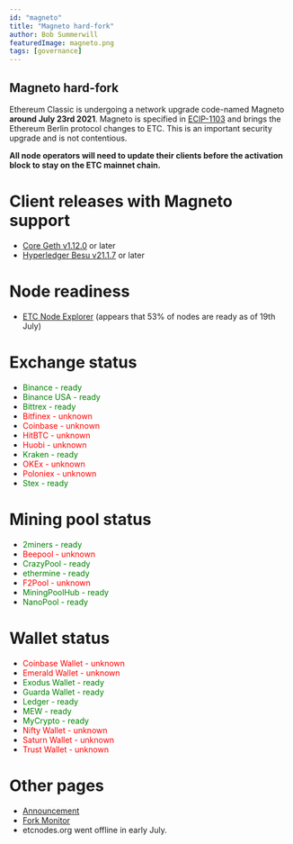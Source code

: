 ```yaml
---
id: "magneto"
title: "Magneto hard-fork"
author: Bob Summerwill
featuredImage: magneto.png
tags: [governance]
---
```


## Magneto hard-fork

Ethereum Classic is undergoing a network upgrade code-named Magneto **around July 23rd 2021**.
Magneto is specified in [ECIP-1103](https://ecips.ethereumclassic.org/ECIPs/ecip-1103)
and brings the Ethereum Berlin protocol changes to ETC.
This is an important security upgrade and is not contentious.

**All node operators will need to update their clients before the activation block
to stay on the ETC mainnet chain.**



# Client releases with Magneto support

* [Core Geth v1.12.0](https://github.com/etclabscore/core-geth/releases/tag/v1.12.0) or later
* [Hyperledger Besu v21.1.7](https://github.com/hyperledger/besu/releases/tag/21.1.7) or later

# Node readiness

* [ETC Node Explorer](https://etclabscore.github.io/nodes-interface/) (appears that 53% of nodes are ready as of 19th July)

# Exchange status

* <span style="color:green">Binance - ready</span>
* <span style="color:green">Binance USA - ready</span>
* <span style="color:green">Bittrex - ready</span>
* <span style="color:red">Bitfinex - unknown</span>
* <span style="color:red">Coinbase - unknown</span>
* <span style="color:red">HitBTC - unknown</span>
* <span style="color:red">Huobi - unknown</span>
* <span style="color:green">Kraken - ready</span>
* <span style="color:red">OKEx - unknown</span>
* <span style="color:red">Poloniex - unknown</span>
* <span style="color:green">Stex - ready</span>


# Mining pool status

* <span style="color:green">2miners - ready</span>
* <span style="color:red">Beepool - unknown</span>
* <span style="color:green">CrazyPool - ready</span>
* <span style="color:green">ethermine - ready</span>
* <span style="color:red">F2Pool - unknown</span>
* <span style="color:green">MiningPoolHub - ready</span>
* <span style="color:green">NanoPool - ready</span>

# Wallet status

* <span style="color:red">Coinbase Wallet - unknown</span>
* <span style="color:red">Emerald Wallet - unknown</span>
* <span style="color:green">Exodus Wallet - ready</span>
* <span style="color:green">Guarda Wallet - ready</span>
* <span style="color:green">Ledger - ready</span>
* <span style="color:green">MEW - ready</span>
* <span style="color:green">MyCrypto - ready</span>
* <span style="color:red">Nifty Wallet - unknown</span>
* <span style="color:red">Saturn Wallet - unknown</span>
* <span style="color:red">Trust Wallet - unknown</span>

# Other pages

* [Announcement](https://medium.com/@stevan.blog/ethereum-classic-magneto-upgrade-announcement-aa48d9606b71)
* [Fork Monitor](https://classic.fork.fault.dev/)
* etcnodes.org went offline in early July.
